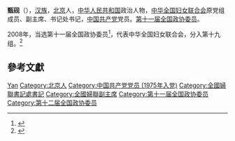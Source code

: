 '''甄砚'''（{{bd|1954年|1月|}}），[[汉族|汉族]]，[[北京|北京]]人，[[中华人民共和国|中华人民共和国]]政治人物，[[中华全国妇女联合会|中华全国妇女联合会]]原党组成员、副主席、书记处书记，[[中国共产党|中国共产党]]党员。[[第十一届全国政协委员|第十一届全国政协委员]]。

2008年，当选第十一届全国政协委员<ref>{{cite news|title=第十一届全国政协委员名单|url=http://www.indaa.com.cn/zt/2009qglh/zxzs/200903/t20090303_127573.html|accessdate=2013-04-09|newspaper=新华社北京1月25日电 中国人民政治协商会议第十一届全国委员会委员名单(共2237人，2008年1月25日政协第十届全国委员会常务委员会第二十次会议通过)|date=2008年1月25日|deadurl=yes|archiveurl=https://web.archive.org/web/20130928014403/http://www.indaa.com.cn/zt/2009qglh/zxzs/200903/t20090303_127573.html|archivedate=2013年9月28日}}</ref>，代表中华全国妇女联合会，分入第十九组。<ref>{{cite news|title=全国政协信息-甄砚|url=http://www.cppcc.gov.cn/CMS/wylibary/showJcwyxtInfoWylibary.action?tabJcwyxt.guid=11W0021970&wytype=wjwy|accessdate=2013-04-11|newspaper=全国政协委员会|archive-date=2019-08-18|archive-url=https://web.archive.org/web/20190818195107/http://www.cppcc.gov.cn/CMS/wylibary/showJcwyxtInfoWylibary.action?tabJcwyxt.guid=11W0021970&wytype=wjwy|dead-url=no}}</ref>

== 參考文獻 ==
{{reflist}}

{{中国政治人物小作品}}
{{中华全国妇女联合会第八届执行委员会}}
{{中华全国妇女联合会第九届执行委员会}}
{{中华全国妇女联合会第十届执行委员会}}

{{Authority control}}
{{DEFAULTSORT:Zhen甄}}
[[Category:甄姓|Yan]]
[[Category:北京人|Category:北京人]]
[[Category:中国共产党党员_(1975年入党)|Category:中国共产党党员 (1975年入党)]]
[[Category:全國婦聯書記處書記|Category:全國婦聯書記處書記]]
[[Category:全國婦聯副主席|Category:全國婦聯副主席]]
[[Category:第十一届全国政协委员|Category:第十一届全国政协委员]]
[[Category:第十二届全国政协委员|Category:第十二届全国政协委员]]